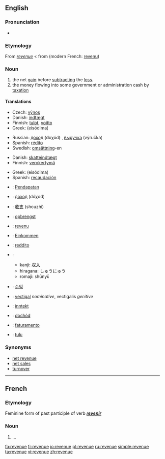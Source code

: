 ==English==

===Pronunciation===
*{{audio|en-us-revenue.ogg|Audio (US)}}

===Etymology===
From {{MF.}} ''[[#French|revenue]]'' < from {{OF.}} (modern French: [[revenu]])

===Noun===
{{wikipedia}}
{{en-noun}}

# the net [[gain]] before [[subtract]]ing the [[loss]].
# the money flowing into some government or administration cash by [[taxation]]

====Translations====
{{trans-top|net gain before subtracting the loss}}
*Czech: [[výnos]] {{m}}
*Danish: [[indtægt]] {{c}}
*Finnish: [[tulot]], [[voitto]]
*Greek: {{t|el|εισόδημα|n|}} (eisódima)
{{trans-mid}}
*Russian: [[доход]] (doχód) {{m}}, [[выручка]] (výručka) {{f}}
*Spanish: [[rédito]]
*Swedish: [[omsättning]]-en
{{trans-bottom}}

{{trans-top|money flowing into some government or administration cash by taxation}}
*Danish: [[skatteindtægt]] {{c}}
*Finnish: [[verokertymä]]
{{trans-mid}}
*Greek: {{t|el|εισόδημα|n|}} (eisódima)
*Spanish: [[recaudación]]
{{trans-bottom}}

{{checktrans}}
{{trans-top|Translations to be categorised}}
*{{ttbc|Malay}}: [[Pendapatan]]
*{{ttbc|Bulgarian}}: [[доход]] (dóχod) {{m}}
*{{ttbc|Chinese}}: [[收支]] (shouzhi)
*{{ttbc|Dutch}}: [[opbrengst]]
*{{ttbc|French}}: [[revenu]]
*{{ttbc|German}}: [[Einkommen]]
*{{ttbc|Italian}}: [[reddito]]
*{{ttbc|Japanese}}: 
**kanji: [[収入]]
**hiragana: しゅうにゅう
**romaji: shūnyū
{{trans-mid}}
*{{ttbc|Korean}}: [[수익]]
*{{ttbc|Latin}}: [[vectigal]] ''nominative'', vectigalis ''genitive''
*{{ttbc|Norwegian}}: [[inntekt]]
*{{ttbc|Polish}}: [[dochód]]
*{{ttbc|Portuguese}}: [[faturamento]]
*{{ttbc|Estonian}}: [[tulu]]
{{trans-bottom}}

===Synonyms===
*[[net revenue]]
*[[net sales]]
*[[turnover]]

----

==French==
===Etymology===
Feminine form of past participle of verb '''''[[revenir]]'''''

===Noun===
{{fr-noun|f}}

#...

[[fa:revenue]]
[[fr:revenue]]
[[io:revenue]]
[[pl:revenue]]
[[ru:revenue]]
[[simple:revenue]]
[[ta:revenue]]
[[vi:revenue]]
[[zh:revenue]]